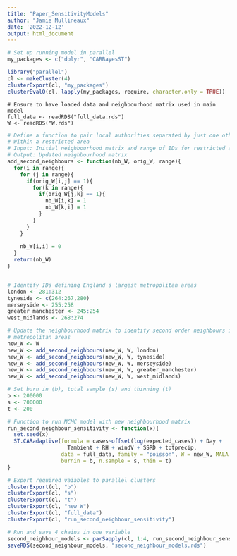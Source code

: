 ```yaml
---
title: "Paper_SensitivityModels"
author: "Jamie Mullineaux"
date: '2022-12-12'
output: html_document
---
```



```r
# Set up running model in parallel
my_packages <- c("dplyr", "CARBayesST")

library("parallel")
cl <- makeCluster(4)
clusterExport(cl, "my_packages")
clusterEvalQ(cl, lapply(my_packages, require, character.only = TRUE))
```

```load
# Ensure to have loaded data and neighbourhood matrix used in main model 
full_data <- readRDS("full_data.rds")
W <- readRDS("W.rds")
```

```r
# Define a function to pair local authorities separated by just one other
# Within a restricted area 
# Input: Initial neighbourhood matrix and range of IDs for restricted area
# Output: Updated neighbourhood matrix
add_second_neighbours <- function(nb_W, orig_W, range){
  for(i in range){
    for (j in range){
      if(orig_W[i,j] == 1){
        for(k in range){
          if(orig_W[j,k] == 1){
            nb_W[i,k] = 1
            nb_W[k,i] = 1
          }
        }
      }
    }
    
    nb_W[i,i] = 0
  }
  return(nb_W)
}


# Identify IDs defining England's largest metropolitan areas
london <- 281:312
tyneside <- c(264:267,280)
merseyside <- 255:258
greater_manchester <- 245:254
west_midlands <- 268:274

# Update the neighbourhood matrix to identify second order neighbours in large 
# metropolitan areas
new_W <- W
new_W <- add_second_neighbours(new_W, W, london)
new_W <- add_second_neighbours(new_W, W, tyneside)
new_W <- add_second_neighbours(new_W, W, merseyside)
new_W <- add_second_neighbours(new_W, W, greater_manchester)
new_W <- add_second_neighbours(new_W, W, west_midlands)
```


```r
# Set burn in (b), total sample (s) and thinning (t)
b <- 200000
s <- 700000
t <- 200

# Function to run MCMC model with new neighbourhood matrix
run_second_neighbour_sensitivity <- function(x){
  set.seed(x)
  ST.CARadaptive(formula = cases~offset(log(expected_cases)) + Day +
                   Tambient + RH + windV + SSRD + totprecip,
                 data = full_data, family = "poisson", W = new_W, MALA = FALSE,
                 burnin = b, n.sample = s, thin = t)
}

# Export required vaiables to parallel clusters
clusterExport(cl, "b")
clusterExport(cl, "s")
clusterExport(cl, "t")
clusterExport(cl, "new_W")
clusterExport(cl, "full_data")
clusterExport(cl, "run_second_neighbour_sensitivity")
```

```r
# Run and save 4 chains in one variable
second_neighbour_models <- parSapply(cl, 1:4, run_second_neighbour_sensitivity)
saveRDS(second_neighbour_models, "second_neighbour_models.rds")
```
